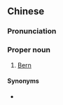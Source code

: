 ==Chinese==
{{zh-forms|s=伯尔尼|gloss=-}}

===Pronunciation===
{{zh-pron
|m=Bó'ěrní
|c=baak3 ji5 nei4
|mn=qz:Piak-ní-nî/xm:Pek-ní-nî/zz:Pek-jíⁿ-nî
|cat=pn
}}

===Proper noun===
{{zh-proper noun}}

# {{lb|zh|Mainland China}} [[Bern]] {{gloss|capital city of Switzerland}}

====Synonyms====
* {{qualifier|Taiwan}} {{zh-l|伯恩}}

{{zh-cat|Capital cities}}